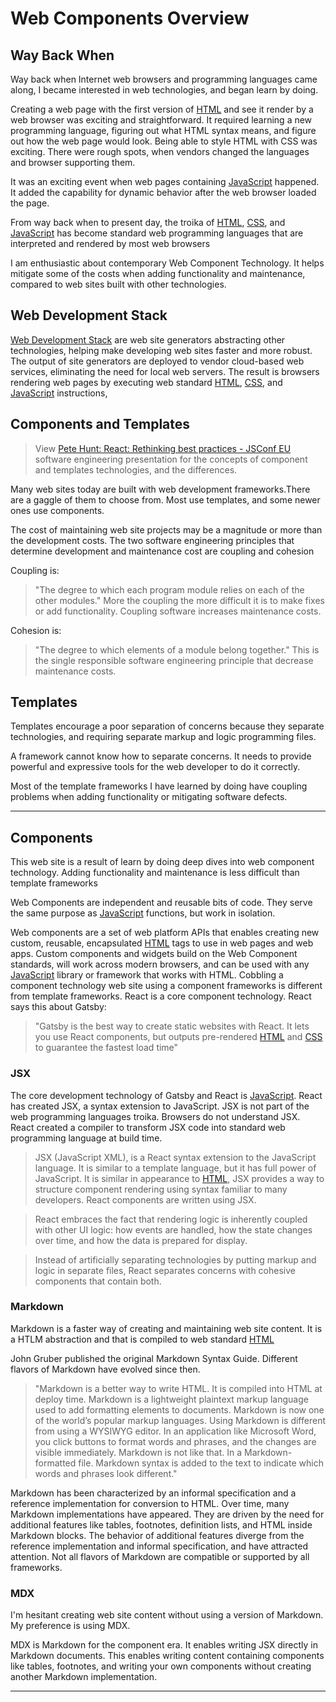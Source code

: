 # Web Components Overview


## Way Back When

Way back when Internet web browsers and programming languages came along, I became interested in web technologies, and began learn by doing.

Creating a web page with the first version  of [HTML](https://developer.mozilla.org/en-US/docs/Web/HTML) and see it render by a web browser was exciting and straightforward. It required  learning a new programming language, figuring out what HTML syntax means, and figure out how the web page would look. Being able to style HTML with CSS was exciting. There were rough spots, when vendors changed the languages and browser supporting them.

It was an exciting event when web pages containing [JavaScript](https://developer.mozilla.org/en-US/docs/Web/JavaScript) happened. It added the capability for dynamic behavior after the web browser  loaded the page.

From way back when to present day, the troika of [HTML](https://developer.mozilla.org/en-US/docs/Web/HTML), [CSS](https://developer.mozilla.org/en-US/docs/Web/CSS), and [JavaScript](https://developer.mozilla.org/en-US/docs/Web/JavaScript) has become standard web programming languages that are interpreted and rendered by most web browsers

I am enthusiastic about contemporary Web Component Technology. It helps mitigate some of the costs  when adding functionality and maintenance, compared to web sites built with other technologies.

## Web Development Stack

[Web Development Stack](webdevstack) are web site generators abstracting other technologies, helping make developing web sites faster and more robust. The output of site generators are deployed to vendor cloud-based web services, eliminating the need for local web servers. The result is browsers rendering web pages by executing web standard [HTML](https://developer.mozilla.org/en-US/docs/Web/HTML), [CSS](https://developer.mozilla.org/en-US/docs/Web/CSS), and [JavaScript](https://developer.mozilla.org/en-US/docs/Web/JavaScript) instructions,

## Components and Templates

> View [Pete Hunt: React: Rethinking best practices - JSConf EU](https://www.youtube.com/watch?v=x7cQ3mrcKaY) software engineering presentation for the concepts of component and templates technologies, and the differences.

Many web sites today are built with web development frameworks.There are a  gaggle of them to choose from. Most use templates, and some newer ones use components.

The cost of maintaining web site projects may be a magnitude or more than the development costs. The two software engineering principles  that determine development and maintenance  cost are coupling and cohesion

Coupling is:
> "The degree to which each program module relies on each of the other modules." More the coupling the more difficult it is to make fixes or add functionality. Coupling software increases maintenance costs.

Cohesion is:
> "The degree to which elements of a module belong together." This is the single responsible software engineering principle that decrease maintenance costs.

## Templates

Templates encourage a poor separation of concerns because they separate technologies, and requiring separate markup and logic programming files. 

A framework cannot know how to separate concerns. It needs to provide powerful and expressive tools for the web developer to do it correctly.

Most of the template frameworks I have learned by doing have coupling problems when adding functionality or mitigating  software defects.

***

## Components

This web site is a result of learn by doing deep dives into web component technology. Adding functionality and maintenance is less difficult than template frameworks

Web Components are independent and reusable bits of code. They serve the same purpose as [JavaScript](https://developer.mozilla.org/en-US/docs/Web/JavaScript) functions, but work in isolation.

Web components are a set of web platform APIs that enables creating new custom, reusable, encapsulated [HTML](https://developer.mozilla.org/en-US/docs/Web/HTML) tags to use in web pages and web apps. Custom components and widgets build on the Web Component standards, will work across modern browsers, and can be used with any [JavaScript](https://developer.mozilla.org/en-US/docs/Web/JavaScript) library or framework that works with HTML.
Cobbling a component technology web site using a component frameworks is different from template frameworks. React is a core component technology. React says this about Gatsby:

> "Gatsby is the best way to create static websites with React. It lets you use React components, but outputs pre-rendered [HTML](https://developer.mozilla.org/en-US/docs/Web/HTML) and [CSS](https://developer.mozilla.org/en-US/docs/Web/CSS) to guarantee the fastest load time"

### JSX

The core development technology of Gatsby and React is [JavaScript](https://developer.mozilla.org/en-US/docs/Web/JavaScript). React has created JSX, a syntax extension to JavaScript.  JSX is not part of the web programming languages troika. Browsers do not understand JSX. React created a compiler to transform JSX code into standard web programming language at build time.

> JSX (JavaScript XML), is a React syntax extension to the JavaScript language. It is similar to a template language, but it has full power of JavaScript. It is similar in appearance to [HTML](https://developer.mozilla.org/en-US/docs/Web/HTML), JSX provides a way to structure component rendering using syntax familiar to many developers. React components are written using JSX. 


> React embraces the fact that rendering logic is inherently coupled with other UI logic: how events are handled, how the state changes over time, and how the data is prepared for display.

> Instead of artificially separating technologies by putting markup and logic in separate files, React separates concerns with cohesive components that contain both.

### Markdown

Markdown is a faster way of creating and maintaining web site content. It is a HTLM abstraction and that is compiled to web standard [HTML](https://developer.mozilla.org/en-US/docs/Web/HTML)

John Gruber published the original Markdown Syntax Guide. Different flavors of Markdown have evolved since then.

> "Markdown is a better way to write HTML. It is compiled into HTML at deploy time. Markdown is a lightweight plaintext markup language used to add formatting elements to documents. Markdown is now one of the world’s popular markup languages. Using Markdown is different from using a WYSIWYG editor. In an application like Microsoft Word, you click buttons to format words and phrases, and the changes are visible immediately. Markdown is not like that. In a Markdown-formatted file. Markdown syntax is added to the text to indicate which words and phrases look different."

Markdown has been characterized by an informal specification and a reference implementation for conversion to HTML. Over time, many Markdown implementations have appeared. They are driven by the need for additional features like tables, footnotes, definition lists, and HTML inside Markdown blocks. The behavior of additional features diverge from the reference implementation and informal specification, and have attracted attention. Not all flavors of Markdown are compatible or supported by all frameworks.

### MDX

I'm hesitant creating web site content without using a version of Markdown. My preference is using MDX.

MDX is Markdown for the component era. It enables writing JSX directly in Markdown documents. This enables writing  content containing components like tables, footnotes, and writing your own components without creating another Markdown implementation. 

***
